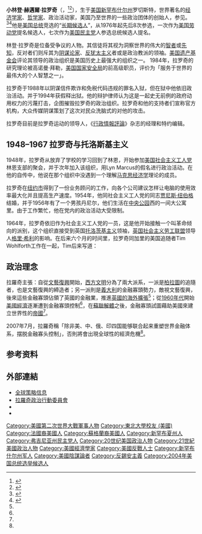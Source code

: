 {{NoteTA 
|G1=Country 
|1=zh-cn:托洛茨基;zh-hk:托洛斯基
}}
{{Infobox officeholder
| name   = 林登·拉罗奇
| 原名     =Lyndon LaRouche
| image     = Lyndon LaRouche.jpg
| image_size     = 220px
| caption  = 2006年2月巴黎会议
| birth_date = 1922年9月8日
| birth_place = {{USA}}[[新罕布什尔州|新罕布什尔州]][[羅徹斯特_(新罕布夏州)|罗切斯特]] 
| death_date  = {{death date and age|2019|2|12|1922|9|8}}
| death_place = {{USA}}[[維吉尼亞州|維吉尼亞州]]{{link-en|利斯堡|Leesburg, Virginia}}
| occupation  = [[社會活動家|社會活動家]]
| spouse      = [[Helga_Zepp-LaRouche|黑爾佳·策普]]
| parents     = Jessie Lenore Weir (1893-1978)  <br> Lyndon Hermyle LaRouche, Sr. (1896-1983)
| children    = 
}}
'''小林登·赫邁爾·拉罗奇'''（{{lang-en|'''Lyndon Hermyle LaRouche, Jr.'''}}，{{bd|1922年|9月8日|2019年|2月12日|catIdx=LaRouche}}<ref name="NYTDeath">{{cite web |last1=Severo |first1=Richard |title=Lyndon LaRouche, Cult Figure Who Ran for President 8 Times, Dies at 96 |url=https://www.nytimes.com/2019/02/13/obituaries/lyndon-larouche-dead.html |website=The New York Times |date=February 13, 2019 |access-date=February 13, 2019 |archive-date=2019-02-14 |archive-url=https://web.archive.org/web/20190214141656/https://www.nytimes.com/2019/02/13/obituaries/lyndon-larouche-dead.html |dead-url=no }}</ref><ref>{{Cite news|url=https://udn.com/news/story/6813/3643123|title=曾8度參選美國總統 陰謀論政治人物拉魯奇辭世|author=|date=2019-02-14|work=聯合新聞網|accessdate=2021-01-08|language=zh-tw|archiveurl=https://web.archive.org/web/20190214115630/https://udn.com/news/story/6813/3643123|archivedate=2019-02-14}}</ref>），生于[[美国|美国]][[新罕布什尔州|新罕布什尔州]]罗切斯特，世界著名的[[经济学家|经济学家]]、[[哲学家|哲学家]]、政治活动家，美国乃至世界的一些政治团体的创始人，参见{{en-link|拉罗奇运动|LaRouche movement}}。<ref name=":0">{{Cite news|url=http://www.chinesebiznews.com/index.php/2008-03-17-12-31-47/38-world-view/1723-2008-08-30-07-43-56.html|title=世界的金融體系正在崩潰|author=鍾大偉|date=2008-08-29|work=中華商報|accessdate=20221-01-08|archiveurl=https://web.archive.org/web/20081014184746/http://www.chinesebiznews.com/index.php/2008-03-17-12-31-47/38-world-view/1723-2008-08-30-07-43-56.html|archivedate=2008-10-14}}</ref><ref name=":1">{{Cite web|title=现行的世界金融体系已经无可救药 ———专访美国著名经济学家林登·拉鲁什|url=http://zqb.cyol.com/content/2009-07/24/content_2771606.htm|accessdate=2021-01-08|author=鞠辉|date=2009-07-24|publisher=中国青年报|language=|archive-date=2018-11-06|archive-url=https://web.archive.org/web/20181106181927/http://zqb.cyol.com/content/2009-07/24/content_2771606.htm|dead-url=no}}</ref>他是[[美国总统|美国总统]]竞选的“[[常年候選人|长期候选人]]”，从1976年起先后8次参选，一次作为[[美国劳动党|美国劳动党]]提名候选人，七次作为[[美国民主党|美国民主党]]人参选总统候选人提名。

林登·拉罗奇是位备受争议的人物。其信徒将其视为洞察世界的伟大的[[智者|智者]]或[[先知|先知]]，反对者们则斥其为[[阴谋论|阴谋论家]]、[[反犹太主义|反犹太主义]]者或是政治教派的领袖。[[美国遗产基金会|美国遗产基金会]]评论其领导的政治组织是美国历史上最强大的组织之一。 1984年，拉罗奇的研究理论被高诺曼·拜勒，[[美国国家安全局|美国国家安全局]]的前高级职员，评价为「服务于世界的最伟大的个人智慧之一」。

拉罗奇于1988年以阴谋信件欺诈和免税代码违规的罪名入狱，但在狱中他依旧政治活动。并于1994年获假释出狱。他的辩护律师认为这是一起史无前例的政府动用权力的污蔑打击，企图摧毁拉罗奇的政治组织。拉罗奇和他的支持者们宣称官方机构，大众传媒阴谋策划了这次对民众洗脑式的对他的攻击。

拉罗奇目前是拉罗奇运动的领导人，《[[行政情報評論|行政情報評論]]》杂志的经理和特约编辑。

==1948–1967 拉罗奇与托洛斯基主义==
1948年，拉罗奇从放弃了学校的学习回到了林恩，开始参加[[美国社会主义工人党|美国社会主义工人党]]林恩支部的聚会，并于次年加入该组织，用Lyn Marcus的假名进行政治活动。在他的自传中，他说在那个组织中没遇到一个理解[[馬克思主義政治經濟學|马克思经济学]]理论的成员。

拉罗奇在[[纽约市|纽约市]]得到了一份业务顾问的工作，向各个公司建议怎样让电脑的使用效率最大化并且提高生产速度。1954年，他同社会主义工人党的同志[[贾尼斯·纽伯格|贾尼斯·纽伯格]]结婚，并于1956年有了一个男孩丹尼尔，他们生活在[[中央公园|中央公园]]西的一间大公寓里。由于工作繁忙，他在党内的政治活动大受限制。

1964年，拉罗奇依旧作为社会主义工人党的一员，这是他开始接触一个叫革命倾向的派别，这个组织直接受到英国[[托洛茨基主义|托洛茨基主义]]领袖，[[工人革命党_(英国)|英国社会主义劳工联盟]]领导人[[格里·希利|格里·希利]]的影响。在后来六个月的时间里，拉罗奇同加里的美国追随者Tim Wohlforth工作在一起，Tim后来写道：
{{quote|拉罗奇的自我意识极其庞大，并相信自己是个天才，他将他强大的信念和自己的能力，并表现出一种新英格兰式上流社会风格的傲慢。拉罗奇曾评价《[[共产党宣言|共产党宣言]]》是统治阶级的一小部分人分离出来，加入到革命行列里，而这本书正是为他所写。工人阶级将很幸运的得到他的帮助。}}

==政治理念==
拉羅奇主張：自從[[文藝復興|文藝復興]]開始，[[西方文明|西方文明]]分為了兩大派系，一派是[[柏拉圖|柏拉圖]]的追隨者，也是文藝復興的締造者；另一派則是[[義大利|義大利]]的金融寡頭勢力，敵視文藝復興，後來這些金融寡頭佔領了英國的金融業，推進[[大英帝國|英國的海外擴張]]<ref name=":0" />；從[[1960年代|1960年代]]開始[[美國經濟|美國經濟]]逐漸遭到金融寡頭控制<ref name=":1" />，在[[蘇聯解體|蘇聯解體]]之後，金融寡頭試圖藉助美國來建立世界性的[[美帝國主義|帝國]]<ref name=":0" />。

2007年7月，拉羅奇稱「除非美、中、俄、印四国能够联合起来重塑世界金融体系，摆脱金融寡头控制」，否則將會出現全球性的經濟危機<ref name=":1" />。

==参考资料==
{{reflist}}

==外部連結==
{{Commons category|Lyndon LaRouche}}
* [http://chinese.larouchepub.com/ch/home 全球策略信息] {{Wayback|url=http://chinese.larouchepub.com/ch/home |date=20210126095139 }}
* [https://larouchepac.com/ 拉羅奇政治行動委員會] {{Wayback|url=https://larouchepac.com/ |date=20210325054401 }} {{en}}
*{{C-SPAN|lyndonlarouche}}
* {{IMDb name}}

{{1992年美国总统选举}}

{{Authority control}}
{{DEFAULTSORT:LaRouche}}
[[Category:美國第二次世界大戰軍事人物|Category:美國第二次世界大戰軍事人物]]
[[Category:東北大學校友_(美國)|Category:東北大學校友 (美國)]]
[[Category:法國裔美國人|Category:法國裔美國人]]
[[Category:蘇格蘭裔美國人|Category:蘇格蘭裔美國人]]
[[Category:新罕布夏州人|Category:新罕布夏州人]]
[[Category:弗吉尼亚州民主党人|Category:弗吉尼亚州民主党人]]
[[Category:20世纪美国政治人物|Category:20世纪美国政治人物]]
[[Category:21世紀美國政治人物|Category:21世紀美國政治人物]]
[[Category:美國經濟學家|Category:美國經濟學家]]
[[Category:美國反戰人士|Category:美國反戰人士]]
[[Category:新罕布什尔州军人|Category:新罕布什尔州军人]]
[[Category:美國陰謀論者|Category:美國陰謀論者]]
[[Category:反錫安主義|Category:反錫安主義]]
[[Category:2004年美国总统选举候选人|Category:2004年美国总统选举候选人]]